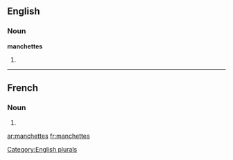 ==English==

===Noun===
'''manchettes'''

# {{plural of|[[manchette]]}}

[[Category:English plurals]]

----

==French==

===Noun===
{{infl|fr|plural}} {{f|p}}

# {{plural of|manchette|lang=French}}

[[ar:manchettes]]
[[fr:manchettes]]